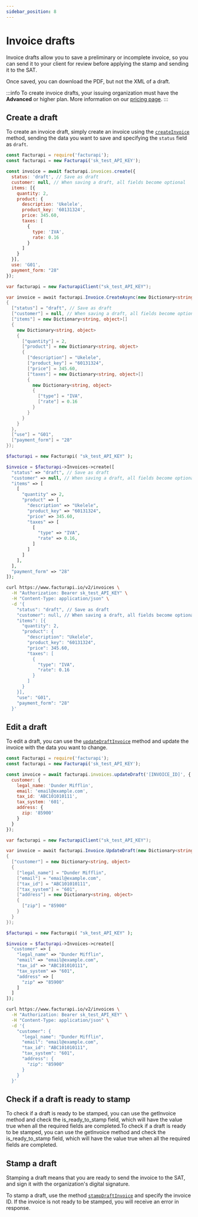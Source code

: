 ```yaml
---
sidebar_position: 8
---
```



# Invoice drafts

Invoice drafts allow you to save a preliminary or incomplete invoice, so you can send it to your client for review before applying the stamp and sending it to the SAT.

Once saved, you can download the PDF, but not the XML of a draft.

:::info
To create invoice drafts, your issuing organization must have the **Advanced** or higher plan. More information on our [pricing page](https://www.facturapi.io/pricing).
:::

## Create a draft

To create an invoice draft, simply create an invoice using the [`createInvoice`](/api/#tag/invoice/operation/createInvoice) method, sending the data you want to save and specifying the `status` field as `draft`.

<Tabs groupId="codeExamples">
<TabItem value="js" label="Node.js" default>

```javascript
const Facturapi = require('facturapi');
const facturapi = new Facturapi('sk_test_API_KEY');

const invoice = await facturapi.invoices.create({
  status: 'draft', // Save as draft
  customer: null, // When saving a draft, all fields become optional
  items: [{
    quantity: 2,
    product: {
      description: 'Ukelele',
      product_key: '60131324',
      price: 345.60,
      taxes: [
        {
          type: 'IVA',
          rate: 0.16
        }
      ]
    }
  }],
  use: 'G01',
  payment_form: "28"
});
```

</TabItem>
<TabItem value="cs" label="C#">

```csharp
var facturapi = new FacturapiClient("sk_test_API_KEY");

var invoice = await facturapi.Invoice.CreateAsync(new Dictionary<string, object>
{
  ["status"] = "draft", // Save as draft
  ["customer"] = null, // When saving a draft, all fields become optional
  ["items"] = new Dictionary<string, object>[]
  {
    new Dictionary<string, object>
    {
      ["quantity"] = 2,
      ["product"] = new Dictionary<string, object>
      {
        ["description"] = "Ukelele",
        ["product_key"] = "60131324",
        ["price"] = 345.60,
        ["taxes"] = new Dictionary<string, object>[]
        {
          new Dictionary<string, object>
          {
            ["type"] = "IVA",
            ["rate"] = 0.16
          }
        }
      }
    }
  },
  ["use"] = "G01",
  ["payment_form"] = "28"
});
```

</TabItem>
<TabItem value="php" label="PHP">

```php
$facturapi = new Facturapi( "sk_test_API_KEY" );

$invoice = $facturapi->Invoices->create([
  "status" => "draft", // Save as draft
  "customer" => null, // When saving a draft, all fields become optional
  "items" => [
    [
      "quantity" => 2,
      "product" => [
        "description" => "Ukelele",
        "product_key" => "60131324",
        "price" => 345.60,
        "taxes" => [
          [
            "type" => "IVA",
            "rate" => 0.16,
          ]
        ]
      ]
    ],
  ],
  "payment_form" => "28"
]);
```

</TabItem>
<TabItem value="curl" label="cURL">

```bash
curl https://www.facturapi.io/v2/invoices \
  -H "Authorization: Bearer sk_test_API_KEY" \
  -H "Content-Type: application/json" \
  -d '{
    "status": "draft", // Save as draft
    "customer": null, // When saving a draft, all fields become optional
    "items": [{
      "quantity": 2,
      "product": {
        "description": "Ukelele",
        "product_key": "60131324",
        "price": 345.60,
        "taxes": [
          {
            "type": "IVA",
            "rate": 0.16
          }
        ]
      }
    }],
    "use": "G01",
    "payment_form": "28"
  }'
```

</TabItem>
</Tabs>

## Edit a draft

To edit a draft, you can use the
[`updateDraftInvoice`](/api/#tag/invoice/operation/updateDraftInvoice) method
and update the invoice with the data you want to change.

<Tabs groupId="codeExamples">
<TabItem value="js" label="Node.js" default>

```javascript
const Facturapi = require('facturapi');
const facturapi = new Facturapi('sk_test_API_KEY');

const invoice = await facturapi.invoices.updateDraft('[INVOICE_ID]', {
  customer: {
    legal_name: 'Dunder Mifflin',
    email: 'email@example.com',
    tax_id: 'ABC101010111',
    tax_system: '601',
    address: {
      zip: '85900'
    }
  }
});
```

</TabItem>
<TabItem value="cs" label="C#">

```csharp
var facturapi = new FacturapiClient("sk_test_API_KEY");

var invoice = await facturapi.Invoice.UpdateDraft(new Dictionary<string, object>
{
  ["customer"] = new Dictionary<string, object>
  {
    ["legal_name"] = "Dunder Mifflin",
    ["email"] = "email@example.com",
    ["tax_id"] = "ABC101010111",
    ["tax_system"] = "601",
    ["address"] = new Dictionary<string, object>
    {
      ["zip"] = "85900"
    }
  }
});
```

</TabItem>
<TabItem value="php" label="PHP">

```php
$facturapi = new Facturapi( "sk_test_API_KEY" );

$invoice = $facturapi->Invoices->create([
  "customer" => [
    "legal_name" => "Dunder Mifflin",
    "email" => "email@example.com",
    "tax_id" => "ABC101010111",
    "tax_system" => "601",
    "address" => [
      "zip" => "85900"
    ]
  ]
]);
```

</TabItem>
<TabItem value="curl" label="cURL">

```bash
curl https://www.facturapi.io/v2/invoices \
  -H "Authorization: Bearer sk_test_API_KEY" \
  -H "Content-Type: application/json" \
  -d '{
    "customer": {
      "legal_name": "Dunder Mifflin",
      "email": "email@example.com",
      "tax_id": "ABC101010111",
      "tax_system": "601",
      "address": {
        "zip": "85900"
      }
    }
  }'
```

</TabItem>
</Tabs>

## Check if a draft is ready to stamp

To check if a draft is ready to be stamped, you can use the getInvoice method
and check the is_ready_to_stamp field, which will have the value true when all
the required fields are completed.To check if a draft is ready to be stamped,
you can use the getInvoice method and check the is_ready_to_stamp field, which
will have the value true when all the required fields are completed.

## Stamp a draft

Stamping a draft means that you are ready to send the invoice to the SAT, and
sign it with the organization's digital signature.

To stamp a draft, use the method
[`stampDraftInvoice`](/api/#tag/invoice/operation/stampDraftInvoice)
and specify the invoice ID. If the invoice is not ready to be stamped,
you will receive an error in response.